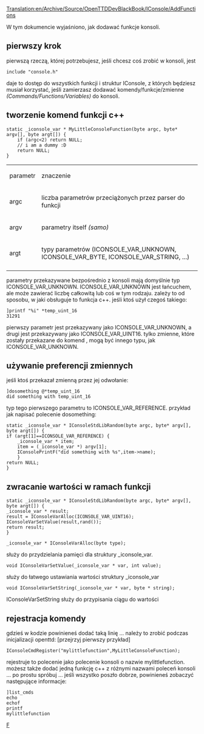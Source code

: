 [[Translation:en/Archive/Source/OpenTTDDevBlackBook/IConsole/AddFunctions]]
 
<!--{{DevDoc}}-->{{pl/Rozwój}}
W tym dokumencie wyjaśniono, jak dodawać funkcje konsoli.

==pierwszy krok==
pierwszą rzeczą, której potrzebujesz, jeśli chcesz coś zrobić w konsoli, jest
<pre>
include "console.h"
</pre>
daje to dostęp do wszystkich funkcji i struktur IConsole, z których będziesz musiał korzystać, jeśli zamierzasz dodawać komendy/funkcje/zmienne ''(Commands/Functions/Variables)'' do konsoli.

==tworzenie komend funkcji c++==
<pre>
static _iconsole_var * MyLittleConsoleFunction(byte argc, byte* argv[], byte argt[]) {
	if (argc<2) return NULL;
	// i am a dummy :D
	return NULL;
}
</pre>
{|
| parametr || znaczenie
|-
| argc || liczba parametrów przeciążonych przez parser do funkcji
|-
| argv || parametry itself ''(samo)''
|-
| argt || typy parametrów (ICONSOLE_VAR_UNKNOWN, ICONSOLE_VAR_BYTE, ICONSOLE_VAR_STRING, ...)
|-
|}
parametry przekazywane bezpośrednio z konsoli mają domyślnie typ ICONSOLE_VAR_UNKNOWN. ICONSOLE_VAR_UNKNOWN jest łańcuchem, ale może zawierać liczbę całkowitą lub coś w tym rodzaju. zależy to od sposobu, w jaki obsługuje to funkcja c++. jeśli ktoś użył czegoś takiego:
<pre>
]printf "%i" *temp_uint_16
31291
</pre>
pierwszy parametr jest przekazywany jako ICONSOLE_VAR_UNKNOWN, a drugi jest przekazywany jako ICONSOLE_VAR_UINT16. tylko zmienne, które zostały przekazane do komend , mogą być innego typu, jak ICONSOLE_VAR_UNKNOWN.

==używanie preferencji zmiennych==
jeśli ktoś przekazał zmienną przez jej odwołanie:
<pre>
]dosomething @*temp_uint_16
did something with temp_uint_16
</pre>
typ tego pierwszego parametru to ICONSOLE_VAR_REFERENCE.
przykład jak napisać polecenie dosomething:
<pre>
static _iconsole_var * IConsoleStdLibRandom(byte argc, byte* argv[], byte argt[]) {
if (argt[1]==ICONSOLE_VAR_REFERENCE) {
    _iconsole_var * item;
    item = (_iconsole_var *) argv[1];
    IConsolePrintF("did something with %s",item->name);
    }
return NULL;
}
</pre>

==zwracanie wartości w ramach funkcji==
<pre>
static _iconsole_var * IConsoleStdLibRandom(byte argc, byte* argv[], byte argt[]) {
_iconsole_var * result;
result = IConsoleVarAlloc(ICONSOLE_VAR_UINT16);
IConsoleVarSetValue(result,rand());
return result;
}
</pre>
<pre>_iconsole_var * IConsoleVarAlloc(byte type);</pre>
służy do przydzielania pamięci dla struktury _iconsole_var.
<pre>void IConsoleVarSetValue(_iconsole_var * var, int value);</pre>
służy do łatwego ustawiania wartości struktury _iconsole_var
<pre>void IConsoleVarSetString(_iconsole_var * var, byte * string);</pre>
IConsoleVarSetString służy do przypisania ciągu do wartości

==rejestracja komendy==
gdzieś w kodzie powinieneś dodać taką linię ... należy to zrobić podczas inicjalizacji openttd: [przejrzyj pierwszy przykład]
<pre>
IConsoleCmdRegister("mylittlefunction",MyLittleConsoleFunction);
</pre>
rejestruje to polecenie jako polecenie konsoli o nazwie mylittlefunction. możesz także dodać jedną funkcję c++ z różnymi nazwami poleceń konsoli ... po prostu spróbuj ...
jeśli wszystko poszło dobrze, powinieneś zobaczyć następujące informacje:
<pre>
]list_cmds
echo
echof
printf
mylittlefunction
</pre>

<!--[[Category:OpenTTDDevBlackBook|F]]--> [[Category:pl/Archive/Source/OpenTTDDevBlackBook|F]]